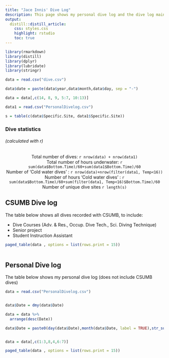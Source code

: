 ```yaml
---
title: "Jace Innis' Dive Log"
description: This page shows my personal dive log and the dive log maintained with CSUMB’s dive program
output:
  distill::distill_article:
    css: styles.css
    highlight: rstudio
    toc: true
---
```




```r

library(rmarkdown)
library(distill)
library(dplyr)
library(lubridate)
library(stringr)

data = read.csv("dive.csv")

data$date = paste(data$year,data$month,data$day, sep = "-")

data = data[,c(14, 8, 9, 5:7, 10:13)]

data1 = read.csv("PersonalDivelog.csv")

s = table(c(data$Specific.Site, data1$Specific.Site))


```

### Dive statistics 
###### (calculated with r)

<center>
Total number of dives: `r nrow(data) + nrow(data1)`  
Total number of hours underwater: `r sum(data$Bottom.Time)/60+sum(data1$Bottom.Time)/60`  
Number of 'Cold water dives' : `r nrow(data)+nrow(filter(data1, Temp<16))`  
Number of hours 'Cold water dives' : `r sum(data$Bottom.Time)/60+sum(filter(data1, Temp<16)$Bottom.Time)/60`   
Number of unique dive sites `r length(s)`
</center>


## CSUMB Dive log

The table below shows all dives recorded with CSUMB, to include:   

* Dive Courses (Adv. & Res., Occup. Dive Tech., Sci. Diving Technique)  
* Senior project   
* Student Instruction Assistant 


```r


paged_table(data , options = list(rows.print = 15))
  

```



## Personal Dive log

The table below shows my personal dive log (does not include CSUMB dives)


```r


data = read.csv("PersonalDivelog.csv")


data$Date = dmy(data$Date)

data = data %>% 
  arrange(desc(Date))

data$Date = paste0(day(data$Date),month(data$Date, label = TRUE),str_sub(data$Date, start = 3L, end = -7L))


data = data[,c(1:3,8,4,6:7)]

```


```r


paged_table(data , options = list(rows.print = 15))
  
 
```















<!-- ```{css echo=FALSE} -->
<!-- d-title { -->
<!--     display: none; -->
<!--   } -->
<!-- ``` -->


